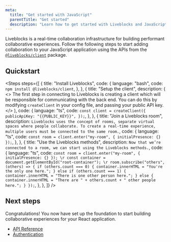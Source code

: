 ```yaml
---
meta:
  title: "Get started with JavaScript"
  parentTitle: "Get started"
  description: "Learn how to get started with Liveblocks and JavaScript"
---
```


Liveblocks is a real-time collaboration infrastructure for building performant
collaborative experiences. Follow the following steps to start adding
collaboration to your JavaScript application using the APIs from the
[`@liveblocks/client`](/docs/api-reference/liveblocks-client) package.

## Quickstart

<Steps
  steps={[
    {
      title: "Install Liveblocks",
      code: {
        language: "bash",
        code: `npm install @liveblocks/client`,
      },
    },
    {
      title: "Setup the client",
      description: (
        <>
          The first step in connecting to Liveblocks is creating a client which
          will be responsible for communicating with the back end. You can do
          this by modifying <code>createClient</code> in your config file, and
          passing your public API key.
        </>
      ),
      code: {
        language: "ts",
        code: `const client = createClient({
  publicApiKey: "{{PUBLIC_KEY}}",
});`,
      },
    },
    {
      title: "Join a Liveblocks room",
      description: `Liveblocks uses the concept of rooms, separate virtual spaces where people collaborate. To create a real-time experience, multiple users must be connected to the same room.`,
      code: {
        language: "ts",
        code: `const room = client.enter("my-room", { initialPresence: {} });`,
      },
    },
    {
      title: "Use the Liveblocks methods",
      description: `Now that we’re connected to a room, we can start using the Liveblocks methods.`,
      code: {
        language: "ts",
        code: `const room = client.enter("my-room", { initialPresence: {} });
\r
const container = document.getElementById("root-container");
\r
room.subscribe("others", (others) => {
  if (others.count === 0) {
    container.innerHTML = "You're the only one here.";
  } else if (others.count === 1) {
    container.innerHTML = "There is one other person here.";
  } else {
    container.innerHTML = "There are " + others.count + " other people here.";
  }
});`,
      },
    },
  ]}
/>

## Next steps

Congratulations! You now have set up the foundation to start building
collaborative experiences for your React application.

- [API Reference](/docs/api-reference/liveblocks-client)
- [Authentication](/docs/authentication)

